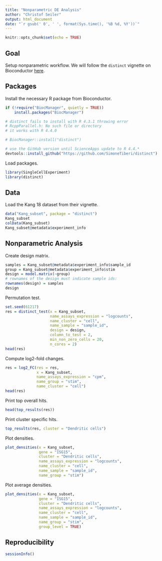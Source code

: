 ```yaml
---
title: "Nonparametric DE Analysis"
author: "Christof Seiler"
output: html_document
date: "`r gsub(' 0', ' ', format(Sys.time(), '%B %d, %Y'))`"
---
```


```r
knitr::opts_chunk$set(echo = TRUE)
```

## Goal

Setup nonparametric workflow. We will follow the `distinct` vignette on Bioconductor [here](https://bioconductor.org/packages/release/bioc/vignettes/distinct/inst/doc/distinct.html).

## Packages

Install the necessary R package from Bioconductor.

```r
if (!require("BiocManager", quietly = TRUE))
    install.packages("BiocManager")

# distinct fails to install with R 4.3.1 throwing error
# RcppParallel.h: No such file or directory
# it works with R 4.4.0

# BiocManager::install("distinct")

# use the GitHub version until ScienceApps update to R 4.4.*
devtools::install_github("https://github.com/SimoneTiberi/distinct")
```

Load packages.

```r
library(SingleCellExperiment)
library(distinct)
```

## Data

Load the Kang 18 dataset from their vignette.

```r
data("Kang_subset", package = "distinct")
Kang_subset
colData(Kang_subset)
Kang_subset@metadata$experiment_info
```

## Nonparametric Analysis

Create design matrix.

```r
samples = Kang_subset@metadata$experiment_info$sample_id
group = Kang_subset@metadata$experiment_info$stim
design = model.matrix(~group)
# rownames of the design must indicate sample ids:
rownames(design) = samples
design
```

Permutation test.

```r
set.seed(61217)
res = distinct_test(x = Kang_subset, 
                    name_assays_expression = "logcounts",
                    name_cluster = "cell",
                    name_sample = "sample_id",
                    design = design,
                    column_to_test = 2,
                    min_non_zero_cells = 20,
                    n_cores = 2)
head(res)
```

Compute log2-fold changes.

```r
res = log2_FC(res = res,
              x = Kang_subset, 
              name_assays_expression = "cpm",
              name_group = "stim",
              name_cluster = "cell")
head(res)
```

Print top overall hits.

```r
head(top_results(res))
```

Print cluster specific hits.

```r
top_results(res, cluster = "Dendritic cells")
```

Plot densities.

```r
plot_densities(x = Kang_subset,
               gene = "ISG15",
               cluster = "Dendritic cells",
               name_assays_expression = "logcounts",
               name_cluster = "cell",
               name_sample = "sample_id",
               name_group = "stim")
```

Plot average densities.

```r
plot_densities(x = Kang_subset,
               gene = "ISG15",
               cluster = "Dendritic cells",
               name_assays_expression = "logcounts",
               name_cluster = "cell",
               name_sample = "sample_id",
               name_group = "stim",
               group_level = TRUE)
```

## Reproducibility

```r
sessionInfo()
```
